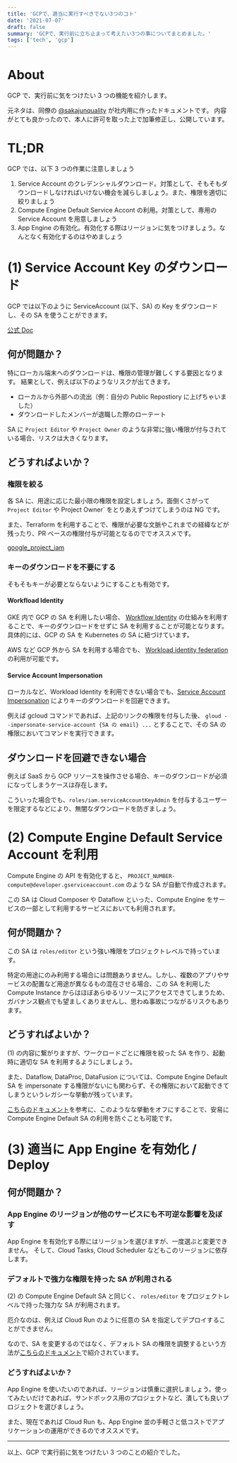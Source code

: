 ```yaml
---
title: 'GCPで、適当に実行すべきでない3つのコト'
date: '2021-07-07'
draft: false
summary: 'GCPで、実行前に立ち止まって考えたい3つの事についてまとめました。'
tags: ['tech', 'gcp']
---
```


# About

GCP で、実行前に気をつけたい 3 つの機能を紹介します。

元ネタは、同僚の [@sakajunquality](https://twitter.com/sakajunquality) が社内用に作ったドキュメントです。
内容がとても良かったので、本人に許可を取った上で加筆修正し、公開しています。

# TL;DR

GCP では、以下 3 つの作業に注意しましょう

1. Service Account のクレデンシャルダウンロード。対策として、そもそもダウンロードしなければいけない機会を減らしましょう。また、権限を適切に絞りましょう
2. Compute Engine Default Service Accont の利用。対策として、専用の Service Account を用意しましょう
3. App Engine の有効化。有効化する際はリージョンに気をつけましょう。なんとなく有効化するのはやめましょう

# (1) Service Account Key のダウンロード

GCP では以下のように ServiceAccount (以下、SA) の Key をダウンロードし、その SA を使うことができます。

[公式 Doc](https://cloud.google.com/iam/docs/creating-managing-service-account-keys#creating_service_account_keys)

## 何が問題か？

特にローカル端末へのダウンロードは、権限の管理が難しくする要因となります。
結果として、例えば以下のようなリスクが出てきます。

- ローカルから外部への流出（例：自分の Public Repostiory に上げちゃいました）
- ダウンロードしたメンバーが退職した際のローテート

SA に `Project Editor` や `Project Owner` のような非常に強い権限が付与されている場合、リスクは大きくなります。

## どうすればよいか？

### 権限を絞る

各 SA に、用途に応じた最小限の権限を設定しましょう。面倒くさがって `Project Editor` や Project Owner` をとりあえずつけてしまうのは NG です。

また、Terraform を利用することで、権限が必要な文脈やこれまでの経緯などが残ったり、PR ベースの権限付与が可能となるのででオススメです。

[google_project_iam](https://registry.terraform.io/providers/hashicorp/google/latest/docs/resources/google_project_iam)

### キーのダウンロードを不要にする

そもそもキーが必要とならないようにすることも有効です。

#### Workfload Identity

GKE 内で GCP の SA を利用したい場合、 [Workflow Identity](https://cloud.google.com/kubernetes-engine/docs/how-to/workload-identity) の仕組みを利用することで、キーのダウンロードをせずに SA を利用することが可能となります。具体的には、GCP の SA を Kubernetes の SA に紐づけています。

AWS など GCP 外から SA を利用する場合でも、 [Workload identity federation](https://cloud.google.com/iam/docs/workload-identity-federation) の利用が可能です。

#### Service Account Impersonation

ローカルなど、Workload Identity を利用できない場合でも、[Service Account Impersonation](https://cloud.google.com/iam/docs/impersonating-service-accounts) によりキーのダウンロードを回避できます。

例えば gcloud コマンドであれば、上記のリンクの権限を付与した後、 `gloud --impersonate-service-account {SA の email} ...` とすることで、その SA の権限においてコマンドを実行できます。

## ダウンロードを回避できない場合

例えば SaaS から GCP リソースを操作させる場合、キーのダウンロードが必須になってしまうケースは存在します。

こういった場合でも、`roles/iam.serviceAccountKeyAdmin` を付与するユーザーを限定するなどにより、無闇なダウンロードを防ぎましょう。

# (2) Compute Engine Default Service Account を利用

Compute Engine の API を有効化すると、 `PROJECT_NUMBER-compute@developer.gserviceaccount.com` のような SA が自動で作成されます。

この SA は Cloud Composer や Dataflow といった、Compute Engine をサービスの一部として利用するサービスにおいても利用されます。

## 何が問題か？

この SA は `roles/editor` という強い権限をプロジェクトレベルで持っています。

特定の用途にのみ利用する場合には問題ありません。しかし、複数のアプリやサービスの配置など用途が異なるもの混在させる場合、この SA を利用した Compute Instance からはほぼあらゆるリソースにアクセスできてしまうため、ガバナンス観点でも望ましくありませんし、思わぬ事故につながるリスクもあります。

## どうすればよいか？

(1) の内容に繋がりますが、ワークロードごとに権限を絞った SA を作り、起動時に適切な SA を利用するようにしましょう。

また、Dataflow, DataProc, DataFusion については、Compute Engine Default SA を impersonate する権限がないにも関わらず、その権限において起動できてしまうというレガシーな挙動が残っています。

[こちらのドキュメント](https://cloud.google.com/iam/docs/service-accounts-actas#dataproc-dataflow-datafusion)を参考に、このようなな挙動をオフにすることで、安易に Compute Engine Default SA の利用を防ぐことも可能です。

# (3) 適当に App Engine を有効化 / Deploy

## 何が問題か？

### App Engine のリージョンが他のサービスにも不可逆な影響を及ぼす

App Engine を有効化する際にはリージョンを選びますが、一度選ぶと変更できません。
そして、Cloud Tasks, Cloud Scheduler などもこのリージョンに依存します。

### デフォルトで強力な権限を持った SA が利用される

(2) の Compute Engine Default SA と同じく、 `roles/editor` をプロジェクトレベルで持った強力な SA が利用されます。

厄介なのは、例えば Cloud Run のように任意の SA を指定してデプロイすることができません。

なので、SA を変更するのではなく、デフォルト SA の権限を調整するという方法が[こちらのドキュメント](https://cloud.google.com/appengine/docs/standard/python3/service-account)で紹介されています。

### どうすればよいか？

App Engine を使いたいのであれば、リージョンは慎重に選択しましょう。使ってみたいだけであれば、サンドボックス用のプロジェクトなど、潰しても良いプロジェクトを選びましょう。

また、現在であれば Cloud Run も、App Engine 並の手軽さと低コストでアプリケーションの運用ができるのでオススメです。

---

以上、GCP で実行前に気をつけたい 3 つのことの紹介でした。
